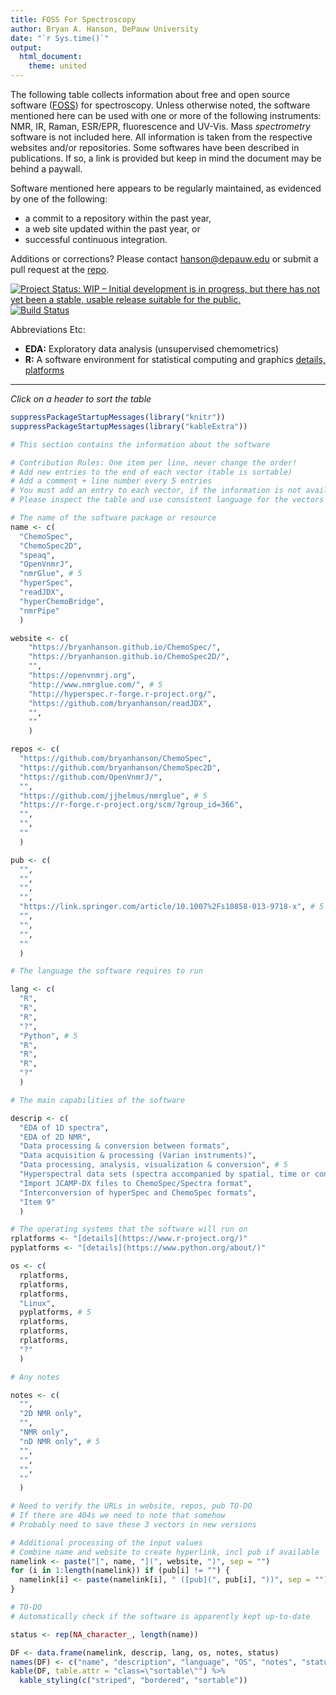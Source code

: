 ```yaml
---
title: FOSS For Spectroscopy
author: Bryan A. Hanson, DePauw University
date: "`r Sys.time()`"
output:
  html_document:
    theme: united
---
```


<!-- See https://kryogenix.org/code/browser/sorttable/ -->
<script src="sorttable.js"></script>

The following table collects information about free and open source software ([FOSS](https://en.wikipedia.org/wiki/Free_and_open-source_software)) for spectroscopy.  Unless otherwise noted, the software mentioned here can be used with one or more of the following instruments: NMR, IR, Raman, ESR/EPR, fluorescence and UV-Vis.  Mass *spectrometry* software is not included here.  All information is taken from the respective websites and/or repositories.  Some softwares have been described in publications.  If so, a link is provided but keep in mind the document may be behind a paywall.

Software mentioned here appears to be regularly maintained, as evidenced by one of the following:

* a commit to a repository within the past year,
* a web site updated within the past year, or
* successful continuous integration.

Additions or corrections?  Please contact [hanson@depauw.edu](mailto:hanson@depauw.edu) or submit a pull request at the [repo](https://github.com/bryanhanson/FOSS4Spectroscopy).

[![Project Status: WIP – Initial development is in progress, but there has not yet been a stable, usable release suitable for the public.](https://www.repostatus.org/badges/latest/wip.svg)](https://www.repostatus.org/#wip)
[![Build Status](https://travis-ci.com/bryanhanson/FOSS4Spectroscopy.svg?branch=master)](https://travis-ci.com/bryanhanson/FOSS4Spectroscopy)

Abbreviations Etc:

* __EDA:__ Exploratory data analysis (unsupervised chemometrics)
* __R:__ A software environment for statistical computing and graphics [details, platforms](https://www.r-project.org/)

<hr>

*Click on a header to sort the table*

```r
suppressPackageStartupMessages(library("knitr"))
suppressPackageStartupMessages(library("kableExtra"))
```

```r
# This section contains the information about the software

# Contribution Rules: One item per line, never change the order!
# Add new entries to the end of each vector (table is sortable)
# Add a comment + line number every 5 entries
# You must add an entry to each vector, if the information is not available please add an empty string: ""
# Please inspect the table and use consistent language for the vectors lang, descrip, os, notes.  This keeps the sort working well.

# The name of the software package or resource
name <- c(
  "ChemoSpec",
  "ChemoSpec2D",
  "speaq",
  "OpenVnmrJ",
  "nmrGlue", # 5
  "hyperSpec",
  "readJDX",
  "hyperChemoBridge",
  "nmrPipe"
  )

website <- c(
    "https://bryanhanson.github.io/ChemoSpec/",
    "https://bryanhanson.github.io/ChemoSpec2D/",
    "",
    "https://openvnmrj.org",
    "http://www.nmrglue.com/", # 5
    "http://hyperspec.r-forge.r-project.org/",
    "https://github.com/bryanhanson/readJDX",
    "",
    ""
    )

repos <- c(
  "https://github.com/bryanhanson/ChemoSpec",
  "https://github.com/bryanhanson/ChemoSpec2D",
  "https://github.com/OpenVnmrJ/",
  "",
  "https://github.com/jjhelmus/nmrglue", # 5
  "https://r-forge.r-project.org/scm/?group_id=366",
  "",
  "",
  ""
  )

pub <- c(
  "",
  "",
  "",
  "",
  "https://link.springer.com/article/10.1007%2Fs10858-013-9718-x", # 5
  "",
  "",
  "",
  ""
  )

# The language the software requires to run

lang <- c(
  "R",
  "R",
  "R",
  "?",
  "Python", # 5
  "R",
  "R",
  "R",
  "?"
  )

# The main capabilities of the software

descrip <- c(
  "EDA of 1D spectra",
  "EDA of 2D NMR",
  "Data processing & conversion between formats",
  "Data acquisition & processing (Varian instruments)",
  "Data processing, analysis, visualization & conversion", # 5
  "Hyperspectral data sets (spectra accompanied by spatial, time or concentration information)",
  "Import JCAMP-DX files to ChemoSpec/Spectra format",
  "Interconversion of hyperSpec and ChemoSpec formats",
  "Item 9"
  )

# The operating systems that the software will run on
rplatforms <- "[details](https://www.r-project.org/)"
pyplatforms <- "[details](https://www.python.org/about/)"

os <- c(
  rplatforms,
  rplatforms,
  rplatforms,
  "Linux",
  pyplatforms, # 5
  rplatforms,
  rplatforms,
  rplatforms,
  "?"
  )

# Any notes

notes <- c(
  "",
  "2D NMR only",
  "",
  "NMR only",
  "nD NMR only", # 5
  "",
  "",
  "",
  ""
  )


```

<!-- If you are just adding a new resource, you don't need to edit below here. -->

```r
# Need to verify the URLs in website, repos, pub TO-DO
# If there are 404s we need to note that somehow
# Probably need to save these 3 vectors in new versions
```

```r
# Additional processing of the input values
# Combine name and website to create hyperlink, incl pub if available
namelink <- paste("[", name, "](", website, ")", sep = "")
for (i in 1:length(namelink)) if (pub[i] != "") {
  namelink[i] <- paste(namelink[i], " ([pub](", pub[i], "))", sep = "")
}
```

```r
# TO-DO
# Automatically check if the software is apparently kept up-to-date

status <- rep(NA_character_, length(name))

```


```r
DF <- data.frame(namelink, descrip, lang, os, notes, status)
names(DF) <- c("name", "description", "language", "OS", "notes", "status")
kable(DF, table.attr = "class=\"sortable\"") %>%
  kable_styling(c("striped", "bordered", "sortable"))
```
